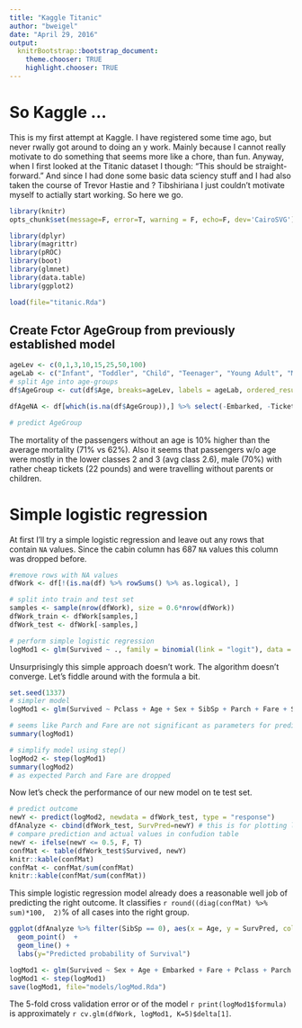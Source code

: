 ```yaml
---
title: "Kaggle Titanic"
author: "bweigel"
date: "April 29, 2016"
output:
  knitrBootstrap::bootstrap_document:
    theme.chooser: TRUE
    highlight.chooser: TRUE
---
```


# So Kaggle ... #

This is my first attempt at Kaggle. I have registered some time ago, but never rwally got around to doing an y work. Mainly because I cannot really motivate to do something that seems more like a chore, than fun. Anyway, when I first looked at the Titanic dataset I though: "This should be straight-forward." And since I had done some basic data sciency stuff and I had also taken the course of Trevor Hastie and ? Tibshiriana I just couldn't motivate myself to actially start working.
So here we go.

```r
library(knitr)
opts_chunk$set(message=F, error=T, warning = F, echo=F, dev='CairoSVG')
```

```r
library(dplyr)
library(magrittr)
library(pROC)
library(boot)
library(glmnet)
library(data.table)
library(ggplot2)
```

```r
load(file="titanic.Rda")
```

## Create Fctor AgeGroup from previously established model ##

```r
ageLev <- c(0,1,3,10,15,25,50,100)
ageLab <- c("Infant", "Toddler", "Child", "Teenager", "Young Adult", "Mid-Aged", "Elderly")
# split Age into age-groups
df$AgeGroup <- cut(df$Age, breaks=ageLev, labels = ageLab, ordered_result = T)

dfAgeNA <- df[which(is.na(df$AgeGroup)),] %>% select(-Embarked, -Ticket, -Name)

# predict AgeGroup
```

The mortality of the passengers without an age is 10% higher than the average mortality (71% vs 62%). Also it seems that passengers w/o age were mostly in the lower classes 2 and 3 (avg class 2.6), male (70%) with rather cheap tickets (22 pounds) and were travelling without parents or children.

# Simple logistic regression #

At first I'll try a simple logistic regression and leave out any rows that contain `NA` values. Since the cabin column has 687 `NA` values this column was dropped before.

```r
#remove rows with NA values
dfWork <- df[!(is.na(df) %>% rowSums() %>% as.logical), ]

# split into train and test set
samples <- sample(nrow(dfWork), size = 0.6*nrow(dfWork))
dfWork_train <- dfWork[samples,]
dfWork_test <- dfWork[-samples,]

# perform simple logistic regression
logMod1 <- glm(Survived ~ ., family = binomial(link = "logit"), data = dfWork_train)
```

Unsurprisingly this simple approach doesn't work. The algorithm doesn't converge.
Let's fiddle around with the formula a bit.

```r
set.seed(1337)  
# simpler model
logMod1 <- glm(Survived ~ Pclass + Age + Sex + SibSp + Parch + Fare + SibSp:Age + SibSp:Pclass, family = binomial(link = "logit"), data = dfWork_train)

# seems like Parch and Fare are not significant as parameters for prediction
summary(logMod1)

# simplify model using step()
logMod2 <- step(logMod1)
summary(logMod2)
# as expected Parch and Fare are dropped
```

Now let's check the performance of our new model on te test set.

```r
# predict outcome
newY <- predict(logMod2, newdata = dfWork_test, type = "response")
dfAnalyze <- cbind(dfWork_test, SurvPred=newY) # this is for plotting later on
# compare prediction and actual values in confudion table
newY <- ifelse(newY <= 0.5, F, T)
confMat <- table(dfWork_test$Survived, newY)
knitr::kable(confMat)
confMat <- confMat/sum(confMat)
knitr::kable(confMat/sum(confMat))
```

This simple logistic regression model already does a reasonable well job of predicting the right outcome.
It classifies `r round((diag(confMat) %>% sum)*100,  2) `% of all cases into the right group.

```r
ggplot(dfAnalyze %>% filter(SibSp == 0), aes(x = Age, y = SurvPred, color=Pclass, shape=Sex)) + 
  geom_point()  +
  geom_line() +
  labs(y="Predicted probability of Survival")
```


```r
logMod1 <- glm(Survived ~ Sex + Age + Embarked + Fare + Pclass + Parch + SibSp, dfWork, family= binomial(link="logit"))
logMod1 <- step(logMod1)
save(logMod1, file="models/logMod.Rda")
```

The 5-fold cross validation error or of the model `r print(logMod1$formula)` is approximately `r cv.glm(dfWork, logMod1, K=5)$delta[1]`.

